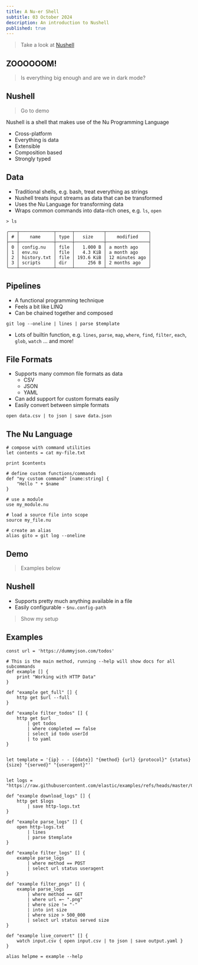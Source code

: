 ```yaml
---
title: A Nu-er Shell
subtitle: 03 October 2024
description: An introduction to Nushell
published: true
---
```


> Take a look at [Nushell](https://www.nushell.sh/)

<site-presentation />

<site-presentation-slide centered>
<section>

# ZOOOOOOM!

> Is everything big enough and are we in dark mode?

</section>
</site-presentation-slide>

<site-presentation-slide centered highlight>
<section>

# Nushell

> Go to demo

</section>
</site-presentation-slide>

<site-presentation-slide><section>

Nushell is a shell that makes use of the Nu Programming Language

- Cross-platform
- Everything is data
- Extensible
- Composition based
- Strongly typed

</section>
</site-presentation-slide>

<site-presentation-slide>
<section>

# Data

- Traditional shells, e.g. bash, treat everything as strings
- Nushell treats input streams as data that can be transformed
- Uses the Nu Language for transforming data
- Wraps common commands into data-rich ones, e.g. `ls`, `open`

```nu
> ls

╭───┬─────────────┬──────┬───────────┬────────────────╮
│ # │    name     │ type │   size    │    modified    │
├───┼─────────────┼──────┼───────────┼────────────────┤
│ 0 │ config.nu   │ file │   1.000 B │ a month ago    │
│ 1 │ env.nu      │ file │   4.3 KiB │ a month ago    │
│ 2 │ history.txt │ file │ 193.6 KiB │ 12 minutes ago │
│ 3 │ scripts     │ dir  │     256 B │ 2 months ago   │
╰───┴─────────────┴──────┴───────────┴────────────────╯
```

</section>
</site-presentation-slide>

<site-presentation-slide>
<section>

# Pipelines

- A functional programming technique
- Feels a bit like LINQ
- Can be chained together and composed

```nu
git log --oneline | lines | parse $template
```

- Lots of builtin function, e.g. `lines`, `parse`, `map`, `where`, `find`, `filter`, `each`, `glob`,  `watch` ... and more!

</section>
</site-presentation-slide>

<site-presentation-slide>
<section>

# File Formats

- Supports many common file formats as data
  - CSV
  - JSON
  - YAML
- Can add support for custom formats easily
- Easily convert between simple formats

```nu
open data.csv | to json | save data.json
```

</section>
</site-presentation-slide>

<site-presentation-slide>
<section>

# The Nu Language

```nu
# compose with command utilities
let contents = cat my-file.txt

print $contents

# define custom functions/commands
def "my custom command" [name:string] {
    "Hello " + $name
}

# use a module
use my_module.nu

# load a source file into scope
source my_file.nu

# create an alias
alias gito = git log --oneline
```

</section>
</site-presentation-slide>

<site-presentation-slide>
<section>

# Demo

> Examples below

</section>
</site-presentation-slide>

<site-presentation-slide>
<section>

# Nushell

- Supports pretty much anything available in a file
- Easily configurable - `$nu.config-path`

> Show my setup

</section>
</site-presentation-slide>


<site-presentation-slide>
<section>

# Examples

```nu
const url = 'https://dummyjson.com/todos'

# This is the main method, running --help will show docs for all subcommands
def example [] {
    print "Working with HTTP Data"
}

def "example get_full" [] {
    http get $url --full
}

def "example filter_todos" [] {
    http get $url
        | get todos
        | where completed == false
        | select id todo userId
        | to yaml
}


let template = '{ip} - - [{date}] "{method} {url} {protocol}" {status} {size} "{served}" "{useragent}"'


let logs = "https://raw.githubusercontent.com/elastic/examples/refs/heads/master/Common%20Data%20Formats/apache_logs/apache_logs"

def "example download_logs" [] {
    http get $logs
        | save http-logs.txt
}

def "example parse_logs" [] {
    open http-logs.txt
        | lines
        | parse $template
}

def "example filter_logs" [] {
    example parse_logs
        | where method == POST
        | select url status useragent
}

def "example filter_pngs" [] {
    example parse_logs
        | where method == GET
        | where url =~ ".png"
        | where size != "-"
        | into int size
        | where size > 500_000
        | select url status served size
}

def "example live_convert" [] {
    watch input.csv { open input.csv | to json | save output.yaml }
}

alias helpme = example --help
```

</section>
</site-presentation-slide>
